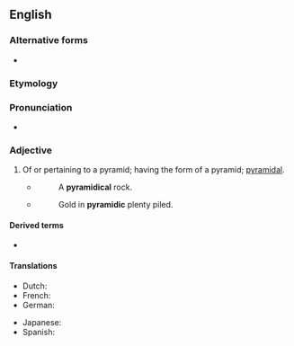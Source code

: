 ==English==

===Alternative forms===
* {{l|en|pyramidical}}

===Etymology===
{{suffix|en|pyramid|ic}}

===Pronunciation===
* {{a|UK}} {{IPA|en|/pɪ.ɹəˈmɪd.ɪk/}}

===Adjective===
{{en-adj|-}}

# Of or pertaining to a pyramid; having the form of a pyramid; [[pyramidal]].
#* {{rfdate|en|Oliver Goldsmith}}
#*: A '''pyramidical''' rock.
#* {{rfdate|en|William Shenstone}}
#*: Gold in '''pyramidic''' plenty piled.

====Derived terms====
* {{l|en|pyramidically}}

====Translations====
{{trans-top|Of or pertaining to a pyramid}}
* Dutch: {{t+|nl|piramidevormig}}
* French: {{t+|fr|pyramidal}}
* German: {{t|de|pyramidisch}}
{{trans-mid}}
* Japanese: {{t|ja|ピラミッド型の|tr=piramiddogata no}}
* Spanish: {{t|es|piramidal}}
{{trans-bottom}}